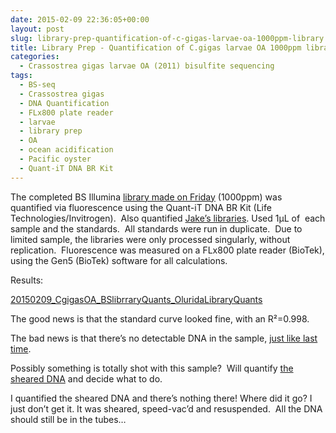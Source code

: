 ```yaml
---
date: 2015-02-09 22:36:05+00:00
layout: post
slug: library-prep-quantification-of-c-gigas-larvae-oa-1000ppm-library
title: Library Prep - Quantification of C.gigas larvae OA 1000ppm library
categories:
  - Crassostrea gigas larvae OA (2011) bisulfite sequencing
tags:
  - BS-seq
  - Crassostrea gigas
  - DNA Quantification
  - FLx800 plate reader
  - larvae
  - library prep
  - OA
  - ocean acidification
  - Pacific oyster
  - Quant-iT DNA BR Kit
---
```


The completed BS Illumina [library made on Friday](https://robertslab.github.io/sams-notebook/2015/02/06/bisulfite-ngs-library-prep-bisulfite-conversion-illumina-library-construction-of-c-gigas-larvae-dna.html) (1000ppm) was quantified via fluorescence using the Quant-iT DNA BR Kit (Life Technologies/Invitrogen).  Also quantified [Jake's libraries](https://heareresearch.blogspot.com/2015/02/2-6-2015-library-creation-for-bs-samples.html). Used 1μL of  each sample and the standards.  All standards were run in duplicate.  Due to limited sample, the libraries were only processed singularly, without replication.  Fluorescence was measured on a FLx800 plate reader (BioTek), using the Gen5 (BioTek) software for all calculations.

Results:

[20150209_CgigasOA_BSlibrraryQuants_OluridaLibraryQuants](https://docs.google.com/spreadsheets/d/1HhnEA6Wwj3Kci-Lsh0wE2OTCxEc56KCVC3PF8bHzvJM/edit?usp=sharing)

The good news is that the standard curve looked fine, with an R²=0.998.

The bad news is that there's no detectable DNA in the sample, [just like last time](https://robertslab.github.io/sams-notebook/2015/01/28/bisuflite-ngs-library-prep-c-gigas-larvae-oa-bisulfite-library-quantification.html).

Possibly something is totally shot with this sample?  Will quantify [the sheared DNA](https://robertslab.github.io/sams-notebook/2015/01/09/dna-isolation-c-gigas-larvae-from-2011-noaa-oa-experiment.html) and decide what to do.

I quantified the sheared DNA and there's nothing there! Where did it go? I just don't get it. It was sheared, speed-vac'd and resuspended.  All the DNA should still be in the tubes...
